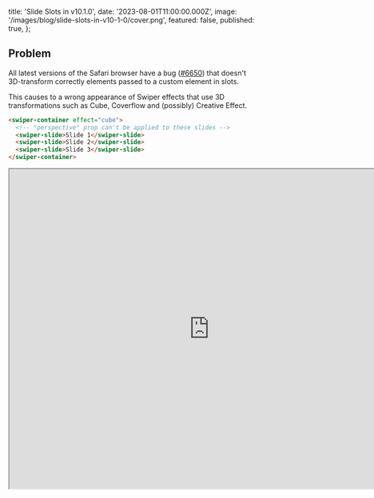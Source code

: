 
  title: 'Slide Slots in v10.1.0',
  date: '2023-08-01T11:00:00.000Z',
  image: '/images/blog/slide-slots-in-v10-1-0/cover.png',
  featured: false,
  published: true,
};

## Problem

All latest versions of the Safari browser have a bug ([#6650](https://github.com/nolimits4web/swiper/issues/6650)) that doesn't 3D-transform correctly elements passed to a custom element in slots.

This causes to a wrong appearance of Swiper effects that use 3D transformations such as Cube, Coverflow and (possibly) Creative Effect.

```html
<swiper-container effect="cube">
  <!-- "perspective" prop can't be applied to these slides -->
  <swiper-slide>Slide 1</swiper-slide>
  <swiper-slide>Slide 2</swiper-slide>
  <swiper-slide>Slide 3</swiper-slide>
</swiper-container>
```

<iframe
  width="800"
  height="640"
  style={{ height: '640px' }}
  src="https://codesandbox.io/p/sandbox/swiper-effect-cube-forked-288dyk?file=%2Findex.html%3A65%2C27&embed=1"
  allowFullScreen
/>

## Solution

In Swiper v10.1.0 we introduced slide slots to workaround this issue. In this case we don't put slides into the `swiper-container`, but only their contents:

```html
<swiper-container effect="cube">
  <!-- Content goes to the first slide (with index 0) -->
  <div slot="slide-0">Slide 1</div>
  <!-- Content goes to the second slide (with index 1) -->
  <div slot="slide-1">Slide 2</div>
  <!-- Content goes to the third slide (with index 2) -->
  <div slot="slide-2">Slide 3</div>
</swiper-container>
```

The Swiper component will dynamically check the number of slots passed to it in child components and automatically create the required number of slides. There are no restrictions on the number of slide slots to be used.

But in this case we need to reconsider the styling of the slides, as we don't have slide elements directly in the DOM, and the slides themselves are now in the shadow DOM.

So it is recommended to use some custom wrapper for the contents of the slide slots, e.g.:

```html
<swiper-container effect="cube">
  <!-- Content goes to the first slide (with index 0) -->
  <div slot="slide-0" class="slide-content">
    <img class="slide-image" src="path/to/slide-image.jpg" />
    <div class="slide-title">Slide 1</div>
  </div>
  <!-- Content goes to the second slide (with index 1) -->
  <div slot="slide-1" class="slide-content">
    <img class="slide-image" src="path/to/slide-image.jpg" />
    <div class="slide-title">Slide 2</div>
  </div>
  <!-- Content goes to the third slide (with index 2) -->
  <div slot="slide-2" class="slide-content">
    <img class="slide-image" src="path/to/slide-image.jpg" />
    <div class="slide-title">Slide 3</div>
  </div>
  ...
</swiper-container>
<style>
  /* make sure slide content takes all available slide size */
  .slide-content {
    width: 100%;
    height: 100%;
    position: relative;
  }
  /* slide image */
  .slide-image {
    position: absolute;
    left: 0;
    top: 0;
    width: 100%;
    height: 100%;
    object-fit: cover;
  }
  /* slide title */
  .slide-title {
    color: #fff;
    position: absolute;
    left: 32px;
    bottom: 32px;
    font-weight: bold;
    font-size: 32px;
  }
</style>
```

And now everything works correctly (in Safari):

<iframe
  width="800"
  height="640"
  style={{ height: '640px' }}
  src="https://codesandbox.io/p/sandbox/swiper-effect-cube-forked-c9x494"
  allowFullScreen
/>

## P.S.

And as always, if you love Swiper, please, support project by donating or pledging:

- on Patreon: [https://www.patreon.com/swiperjs](https://www.patreon.com/swiperjs)
- on Open Collective: [https://opencollective.com/swiper](https://opencollective.com/swiper)

And checking our premium projects:

- [UI Initiative](https://uiinitiative.com)
- [Swiper Studio](https://studio.swiperjs.com)

Your support means a lot for us!

  <PostLayout meta={meta}>{children}</PostLayout>
);
